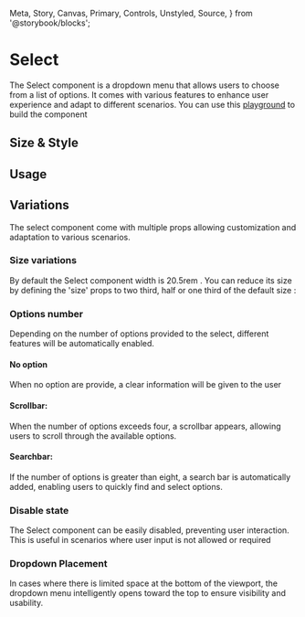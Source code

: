   Meta,
  Story,
  Canvas,
  Primary,
  Controls,
  Unstyled,
  Source,
} from '@storybook/blocks';


<Meta title="Guideline" of={SelectStories} />

# Select

The Select component is a dropdown menu that allows users to choose from a list of options.
It comes with various features to enhance user experience and adapt to different scenarios.
You can use this [playground](?path=/story/components-inputs-select--playground) to build the component

## Size & Style

## Usage

## Variations

The select component come with multiple props allowing customization and adaptation to various scenarios.

### Size variations

By default the Select component width is 20.5rem .
You can reduce its size by defining the 'size' props to two third, half or one third of the default size :

<Story of={SelectStories.DifferentSizes} />

### Options number

Depending on the number of options provided to the select, different features will be automatically enabled.

#### No option

When no option are provide, a clear information will be given to the user

<Story of={SelectStories.WithoutOptions} />

#### Scrollbar:

When the number of options exceeds four, a scrollbar appears, allowing users to scroll through the available options.

<Story of={SelectStories.WithScrollbar} />

#### Searchbar:

If the number of options is greater than eight,
a search bar is automatically added, enabling users to quickly find and select options.

<Story of={SelectStories.WithSearchBar} />

### Disable state

The Select component can be easily disabled, preventing user interaction.
This is useful in scenarios where user input is not allowed or required

<Story of={SelectStories.DisabledSelect} />

### Dropdown Placement

In cases where there is limited space at the bottom of the viewport,
the dropdown menu intelligently opens toward the top to ensure visibility and usability.

<Unstyled>
  <Story of={SelectStories.NotEnoughPlaceAtTheBottom} />
</Unstyled>
